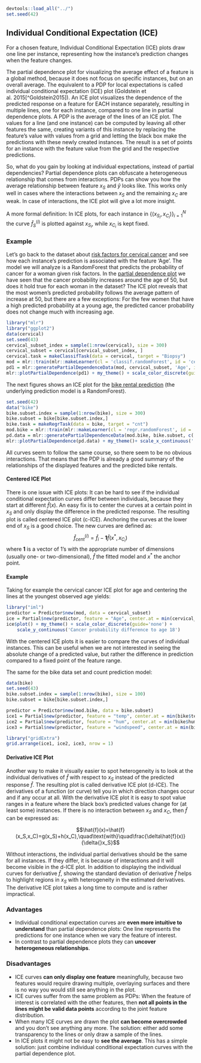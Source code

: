 ```r
devtools::load_all("../")
set.seed(42)
```

## Individual Conditional Expectation (ICE) {#ice}

For a chosen feature, Individual Conditional Expectation (ICE) plots draw one line per instance, representing how the instance's prediction changes when the feature changes. 

The partial dependence plot for visualizing the average effect of a feature is a global method, because it does not focus on specific instances, but on an overall average.
The equivalent to a PDP for local expectations is called individual conditional expectation (ICE) plot (Goldstein et al. 2015[^Goldstein2015]).
An ICE plot visualizes the dependence of the predicted response on a feature for EACH instance separately, resulting in multiple lines, one for each instance, compared to one line in partial dependence plots.
A PDP is the average of the lines of an ICE plot.
The values for a line (and one instance) can be computed by leaving all other features the same, creating variants of this instance by replacing the feature's value with values from a grid and letting the black box make the predictions with these newly created instances.
The result is a set of points for an instance with the feature value from the grid and the respective predictions.

So, what do you gain by looking at individual expectations, instead of partial dependencies?
Partial dependence plots can obfuscate a heterogeneous relationship that comes from interactions.
PDPs can show you how the average relationship between feature $x_S$ and $\hat{y}$ looks like.
This works only well in cases where the interactions between $x_S$ and the remaining $x_C$ are weak.
In case of interactions, the ICE plot will give a lot more insight.

A more formal definition:
In ICE plots, for each instance in $\{(x_{S_i},x_{C_i})\}_{i=1}^N$ the curve $\hat{f}_S^{(i)}$ is plotted against $x_{S_i}$, while $x_{C_i}$ is kept fixed.

### Example
Let's go back to the dataset about [risk factors for cervical cancer](#cervical) and see how each instance's prediction is associated with the feature 'Age'.
The model we will analyze is a RandomForest that predicts the probability of cancer for a woman given risk factors.
In the [partial dependence plot](#pdp) we have seen that the cancer probability increases around the age of 50, but does it hold true for each woman in the dataset?
The ICE plot reveals that the most women's predicted probability follows the average pattern of increase at 50, but there are a few exceptions:
For the few women that have a high predicted probability at a young age, the predicted cancer probability does not change much with increasing age.

```r
library("mlr")
library("ggplot2")
data(cervical)
set.seed(43)
cervical_subset_index = sample(1:nrow(cervical), size = 300)
cervical_subset = cervical[cervical_subset_index, ]
cervical.task = makeClassifTask(data = cervical, target = "Biopsy")
mod = mlr::train(mlr::makeLearner(cl = 'classif.randomForest', id = 'cervical-rf', predict.type = 'prob'), cervical.task)
pd1 = mlr::generatePartialDependenceData(mod, cervical_subset, 'Age', individual = TRUE)
mlr::plotPartialDependence(pd1) + my_theme() + scale_color_discrete(guide='none') + scale_y_continuous('Predicted cancer probability')
```

The next figures shows an ICE plot for the [bike rental prediction](#bike-data) (the underlying prediction model is a RandomForest).

```r
set.seed(42)
data("bike")
bike.subset.index = sample(1:nrow(bike), size = 300)
bike.subset = bike[bike.subset.index,]
bike.task = makeRegrTask(data = bike, target = "cnt")
mod.bike = mlr::train(mlr::makeLearner(cl = 'regr.randomForest', id = 'bike-rf'), bike.task)
pd.data = mlr::generatePartialDependenceData(mod.bike, bike.subset, c('temp', 'hum', 'windspeed'), individual = TRUE)
mlr::plotPartialDependence(pd.data) + my_theme()+ scale_x_continuous('',limits = c(0, NA)) + scale_y_continuous('Predicted number of bike rentals', limits = c(0, NA))
```

All curves seem to follow the same course, so there seem to be no obvious interactions.
That means that the PDP is already a good summary of the relationships of the displayed features and the predicted bike rentals.




#### Centered ICE Plot
There is one issue with ICE plots:
It can be hard to see if the individual conditional expectation curves differ between individuals, because they start at different $\hat{f}(x)$.
An easy fix is to center the curves at a certain point in $x_S$ and only display the difference in the predicted response.
The resulting plot is called centered ICE plot (c-ICE).
Anchoring the curves at the lower end of $x_S$ is a good choice.
The new curves are defined as:
$$\hat{f}_{cent}^{(i)}=\hat{f}_i-\mathbf{1}\hat{f}(x^{\text{*}},x_{C_i})$$
where $\mathbf{1}$ is a vector of 1's with the appropriate number of dimensions (usually one- or two-dimensional), $\hat{f}$ the fitted model and $x^{\text{*}}$ the anchor point.

#### Example
Taking for example the cervical cancer ICE plot for age and centering the lines at the youngest observed age yields:

```r
library("iml")
predictor = Predictor$new(mod, data = cervical_subset)
ice = Partial$new(predictor, feature = "Age", center.at = min(cervical_subset$Age))
ice$plot() + my_theme() + scale_color_discrete(guide='none') +
    scale_y_continuous('Cancer probability difference to age 18')
```

With the centered ICE plots it is easier to compare the curves of individual instances.
This can be useful when we are not interested in seeing the absolute change of a predicted value, but rather the difference in prediction compared to a fixed point of the feature range.

The same for the bike data set and count prediction model:

```r
data(bike)
set.seed(43)
bike.subset.index = sample(1:nrow(bike), size = 100)
bike.subset = bike[bike.subset.index,]

predictor = Predictor$new(mod.bike, data = bike.subset)
ice1 = Partial$new(predictor, feature = "temp", center.at = min(bike$temp))$plot() + my_theme()
ice2 = Partial$new(predictor, feature = "hum", center.at = min(bike$hum))$plot() + my_theme()
ice3 = Partial$new(predictor, feature = "windspeed", center.at = min(bike$windspeed))$plot() + my_theme()

library("gridExtra")
grid.arrange(ice1, ice2, ice3, nrow = 1)
```

#### Derivative ICE Plot
Another way to make it visually easier to spot heterogeneity is to look at the individual derivatives of $\hat{f}$ with respect to $x_S$ instead of the predicted response $\hat{f}$.
The resulting plot is called derivative ICE plot (d-ICE).
The derivatives of a function (or curve) tell you in which direction changes occur and if any occur at all.
With the derivative ICE plot it is easy to spot value ranges in a feature where the black box's predicted values change for (at least some) instances.
If there is no interaction between $x_S$ and $x_C$, then $\hat{f}$ can be expressed as:

$$\hat{f}(x)=\hat{f}(x_S,x_C)=g(x_S)+h(x_C),\quad\text{with}\quad\frac{\delta\hat{f}(x)}{\delta{}x_S}$$

Without interactions, the individual partial derivatives should be the same for all instances.
If they differ, it is because of interactions and it will become visible in the d-ICE plot.
In addition to displaying the individual curves for derivative $\hat{f}$, showing the standard deviation of derivative $\hat{f}$ helps to highlight regions in $x_S$ with heterogeneity in the estimated derivatives.
The derivative ICE plot takes a long time to compute and is rather impractical.


### Advantages
- Individual conditional expectation curves are **even more intuitive to understand** than partial dependence plots: One line represents the predictions for one instance when we vary the feature of interest. 
- In contrast to partial dependence plots they can **uncover heterogeneous relationships**.

### Disadvantages 
- ICE curves **can only display one feature** meaningfully, because two features would require drawing multiple, overlaying surfaces and there is no way you would still see anything in the plot.
- ICE curves suffer from the same problem as PDPs: 
When the feature of interest is correlated with the other features, then **not all points in the lines might be valid data points** according to the joint feature distribution. 
- When many ICE curves are drawn the plot **can become overcrowded** and you don't see anything any more. 
The solution: either add some transparency to the lines or only draw a sample of the lines.
- In ICE plots it might not be easy to **see the average**. 
This has a simple solution: just combine individual conditional expectation curves with the partial dependence plot.
